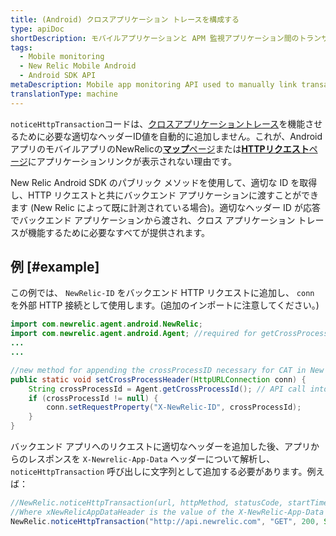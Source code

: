 ```yaml
---
title: (Android) クロスアプリケーション トレースを構成する
type: apiDoc
shortDescription: モバイルアプリケーションと APM 監視アプリケーション間のトランザクションを手動でリンクします。
tags:
  - Mobile monitoring
  - New Relic Mobile Android
  - Android SDK API
metaDescription: Mobile app monitoring API used to manually link transactions between your mobile and APM-monitored applications.
translationType: machine
---
```


`noticeHttpTransaction`コードは、[クロスアプリケーショントレース](/docs/apm/traces/cross-application-traces/cross-application-tracing)を機能させるために必要な適切なヘッダーID値を自動的に追加しません。これが、AndroidアプリのモバイルアプリのNewRelicの[**マップ**ページ](/docs/mobile-monitoring/mobile-monitoring-ui/network-dashboards/map-dashboard-mobile-apps)または[**HTTPリクエスト**ページ](/docs/mobile-monitoring/mobile-monitoring-ui/network-dashboards/http-requests-dashboard)にアプリケーションリンクが表示されない理由です。

New Relic Android SDK のパブリック メソッドを使用して、適切な ID を取得し、HTTP リクエストと共にバックエンド アプリケーションに渡すことができます (New Relic によって既に計測されている場合)。適切なヘッダー ID が応答でバックエンド アプリケーションから渡され、クロス アプリケーション トレースが機能するために必要なすべてが提供されます。

## 例 [#example]

この例では、 `NewRelic-ID` をバックエンド HTTP リクエストに追加し、 `conn` を外部 HTTP 接続として使用します。(追加のインポートに注意してください。)

```java
import com.newrelic.agent.android.NewRelic;
import com.newrelic.agent.android.Agent; //required for getCrossProcessId()
...
...

//new method for appending the crossProcessID necessary for CAT in New Relic
public static void setCrossProcessHeader(HttpURLConnection conn) {
    String crossProcessId = Agent.getCrossProcessId(); // API call into the agent for the X-NewRelic-ID
    if (crossProcessId != null) {
        conn.setRequestProperty("X-NewRelic-ID", crossProcessId);
    }
}
```

バックエンド アプリへのリクエストに適切なヘッダーを追加した後、アプリからのレスポンスを `X-Newrelic-App-Data` ヘッダーについて解析し、 `noticeHttpTransaction` 呼び出しに文字列として追加する必要があります。例えば：

```java
//NewRelic.noticeHttpTransaction(url, httpMethod, statusCode, startTimeMs, endTimeMs, bytesSent, bytesReceived, responseBody, params, response);
//Where xNewRelicAppDataHeader is the value of the X-NewRelic-App-Data header
NewRelic.noticeHttpTransaction("http://api.newrelic.com", "GET", 200, System.nanoTime(), System.nanoTime(),100 ,100, "Test", new HashMap<String, String>(), xNewRelicAppDataHeader);
```